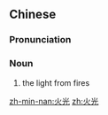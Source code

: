 ==Chinese==
{{zh-forms}}

===Pronunciation===
{{zh-pron
|m=huǒguāng
|c=fo2 gwong1
|h=pfs=fó-kông
|mn=hóe-kng/hé-kng
|cat=n
}}

===Noun===
{{zh-noun}}

# the light from fires

[[zh-min-nan:火光]]
[[zh:火光]]